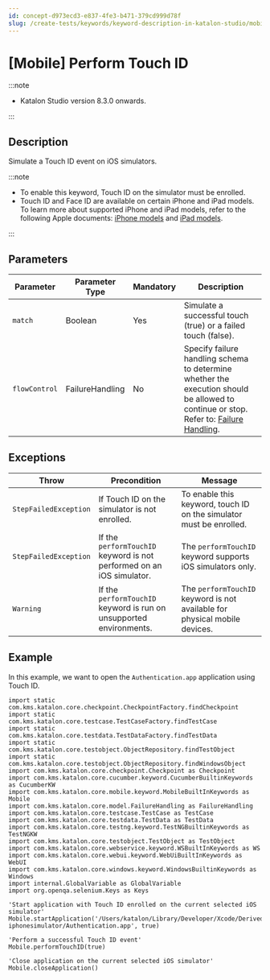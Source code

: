 ```yaml
---
id: concept-d973ecd3-e837-4fe3-b471-379cd999d78f
slug: /create-tests/keywords/keyword-description-in-katalon-studio/mobile-keywords/mobile-perform-touch-id
---
```


# \[Mobile\] Perform Touch ID


:::note

-   Katalon Studio version 8.3.0 onwards.

:::

## Description

Simulate a Touch ID event on iOS simulators.


:::note

-   To enable this keyword, Touch ID on the simulator must be enrolled.
-   Touch ID and Face ID are available on certain iPhone and iPad models. To learn more about supported iPhone and iPad models, refer to the following Apple documents: [iPhone models](https://support.apple.com/en-us/HT201296) and [iPad models](https://support.apple.com/en-us/HT201471).

:::

## Parameters

<table><tr><th>Parameter</th><th>Parameter Type</th><th>Mandatory</th><th>Description</th></tr><tbody><tr><td><code>match</code></td><td>Boolean</td><td>Yes</td><td>Simulate a successful touch (true) or a failed touch (false).</td></tr><tr><td><code>flowControl</code></td><td>FailureHandling</td><td>No</td><td>Specify failure handling schema to determine whether the execution should be allowed to continue or stop. Refer to: <a href="/maintain/configure-failure-handling-settings-in-katalon-studio" >Failure Handling</a>.</td></tr></tbody></table>

## Exceptions

<table><tr><th>Throw</th><th>Precondition</th><th>Message</th></tr><tbody><tr><td><code>StepFailedException</code></td><td>If Touch ID on the simulator is not enrolled.</td><td>To enable this keyword, touch ID on the simulator must be enrolled.</td></tr><tr><td><code>StepFailedException</code></td><td>If the <code>performTouchID</code> keyword is not performed on an iOS simulator.</td><td>The <code>performTouchID</code> keyword supports iOS simulators only.</td></tr><tr><td><code>Warning</code></td><td>If the <code>performTouchID</code> keyword is run on unsupported environments.</td><td>The <code>performTouchID</code> keyword is not available for physical mobile devices.</td></tr></tbody></table>

## Example

In this example, we want to open the <code>Authentication.app</code> application using Touch ID.

```
import static com.kms.katalon.core.checkpoint.CheckpointFactory.findCheckpoint 
import static com.kms.katalon.core.testcase.TestCaseFactory.findTestCase 
import static com.kms.katalon.core.testdata.TestDataFactory.findTestData 
import static com.kms.katalon.core.testobject.ObjectRepository.findTestObject 
import static com.kms.katalon.core.testobject.ObjectRepository.findWindowsObject 
import com.kms.katalon.core.checkpoint.Checkpoint as Checkpoint 
import com.kms.katalon.core.cucumber.keyword.CucumberBuiltinKeywords as CucumberKW 
import com.kms.katalon.core.mobile.keyword.MobileBuiltInKeywords as Mobile 
import com.kms.katalon.core.model.FailureHandling as FailureHandling 
import com.kms.katalon.core.testcase.TestCase as TestCase 
import com.kms.katalon.core.testdata.TestData as TestData 
import com.kms.katalon.core.testng.keyword.TestNGBuiltinKeywords as TestNGKW 
import com.kms.katalon.core.testobject.TestObject as TestObject 
import com.kms.katalon.core.webservice.keyword.WSBuiltInKeywords as WS 
import com.kms.katalon.core.webui.keyword.WebUiBuiltInKeywords as WebUI 
import com.kms.katalon.core.windows.keyword.WindowsBuiltinKeywords as Windows 
import internal.GlobalVariable as GlobalVariable 
import org.openqa.selenium.Keys as Keys

'Start application with Touch ID enrolled on the current selected iOS simulator'
Mobile.startApplication('/Users/katalon/Library/Developer/Xcode/DerivedData/Authenticate_asgsg/Build/Products/Debug-iphonesimulator/Authentication.app', true)

'Perform a successful Touch ID event'
Mobile.performTouchID(true)

'Close application on the current selected iOS simulator'
Mobile.closeApplication()
```